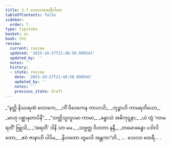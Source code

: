 ```yaml
---
title: 3.7 သေလာထေရီဂါထာ
tableOfContents: false
sidebar:
  order: 7
type: tipitaka
basket: su
book: th2
review:
  current: review
  updated: '2025-10-27T21:48:50.090543'
  updated_by: ''
  notes: ''
  history:
  - state: review
    date: '2025-10-27T21:48:50.090543'
    updated_by: ''
    notes: ''
    previous_state: draft
---
```



<ReviewStatus review={frontmatter.review} showDetails={true} />

<HypothesisAnnotation frontmatter={frontmatter} />

<DynamicBreadcrumb />

<Division number="57" book="th2" e="ch" v="19" p="386">

<Paragraph number="94" type="verses" book="th2">
_“နတ္ထိ နိဿရဏံ လောကေ,_  
_ကိံ ဝိဝေကေန ကာဟသိ;_  
_ဘုဉ္ဇာဟိ ကာမရတိယော,_  
_မာဟု ပစ္ဆာနုတာပိနီ”._  

</Paragraph>

</Division>
<Division number="58" book="th2" e="ch" v="19" p="386">

<Paragraph number="95" type="verses" book="th2">
_“သတ္တိသူလူပမာ ကာမာ,_  
_ခန္ဓာသံ အဓိကုဋ္ဋနာ;_  
_ယံ တွံ ‘ကာမရတိံ’ ဗြူသိ,_  
_‘အရတီ’ ဒါနိ သာ မမ._  

</Paragraph>

</Division>
<Division number="59" book="th2" e="ch" v="19" p="386">

<Paragraph number="96" type="verses" book="th2">
_သဗ္ဗတ္ထ ဝိဟတာ နန္ဒီ,_  
_တမောခန္ဓော ပဒါလိတော;_  
_ဧဝံ ဇာနာဟိ ပါပိမ,_  
_နိဟတော တွမသိ အန္တကာ”တိ._  


</Paragraph>
</Division>

<Paragraph number="97" type="center" book="th2">
…  သေလာ ထေရီ… .
</Paragraph>